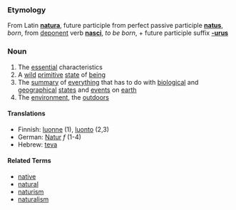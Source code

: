 ===Etymology===
From Latin '''[[natura]]''', future participle from perfect passive participle '''[[natus]]''', ''born'', from [[deponent]] verb '''[[nasci]]''', ''to be born'', + future participle suffix '''[[-urus]]'''

===Noun===
#The [[essential]] characteristics 
#A [[wild]] [[primitive]] [[state]] of [[being]]
#The [[summary]] of [[everything]] that has to do with [[biological]] and [[geographical]] [[state|states]] and [[event|events]] on [[earth]]
#The [[environment]], the [[outdoors]]

====Translations====
*Finnish: [[luonne]] (1), [[luonto]] (2,3)
*German: [[Natur]] ''f'' (1-4)
*Hebrew: [[teva]]

====Related Terms====
*[[native]]
*[[natural]]
*[[naturism]]
*[[naturalism]]